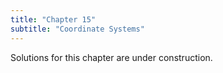 ```yaml
---
title: "Chapter 15"
subtitle: "Coordinate Systems"
---
```


::: callout-warning
Solutions for this chapter are under construction.
:::